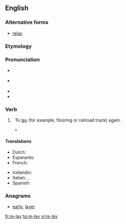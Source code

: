 {{also|relay}}
==English==

===Alternative forms===
* [[relay]]

===Etymology===
{{prefix|re|lay}}

===Pronunciation===
* {{a|UK}} {{IPA|/ˌɹiːˈleɪ/}}
* {{a|US}} {{IPA|/ˌɻiˈleɪ/}}
* {{rhymes|iːleɪ}}
* {{homophones|lang=en|relay}}

===Verb===
{{en-verb|relays|relaying|relaid}}

# {{context|transitive}}&nbsp; To [[lay]] (for example, flooring or railroad track) again.
#*{{quote-book|year=1963|author={{w|Margery Allingham}}
|title={{w|The China Governess}}
|chapter=1|url=http://openlibrary.org/works/OL2004261W
|passage=The half-dozen pieces […] were painted white and carved with festoons of flowers, birds and cupids. To display them the walls had been tinted a vivid blue which had now faded, but the carpet, which had evidently been stored and recently '''relaid''', retained its original turquoise.}}
#: {{usex|He had to '''re-lay''' the tiles because the cement was too dry.}}

====Translations====
{{trans-top|to lay again}}
* Dutch: {{t-|nl|herleggen}}
* Esperanto: {{t-|eo|remeti}}
* French: {{t+|fr|remettre}}
{{trans-mid}}
* Icelandic: {{t-|is|endurleggja}}
* Italian: {{t-|it|ricollocare}}, {{t+|it|rimettere}}
* Spanish: {{t+|es|reponer}}
{{trans-bottom}}

===Anagrams===
* [[early#English|early]], [[layer#English|layer]]

[[fr:re-lay]]
[[ta:re-lay]]
[[vi:re-lay]]